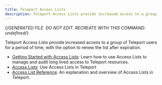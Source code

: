 ```yaml
---
title: Teleport Access Lists
description: Teleport Access Lists provide increased access to a group of Teleport users for a period of time, with the option to renew the list after expiration.
---
```


{/*GENERATED FILE. DO NOT EDIT. RECREATE WITH THIS COMMAND:
undefined*/}

Teleport Access Lists provide increased access to a group of Teleport users for a period of time, with the option to renew the list after expiration.

- [Getting Started with Access Lists](/guide.mdx): Learn how to use Access Lists to manage and audit long lived access to Teleport resources.
- [Access Lists](/overview.mdx): Use Access Lists in Teleport
- [Access List Reference](/reference.mdx): An explanation and overview of Access Lists in Teleport.
